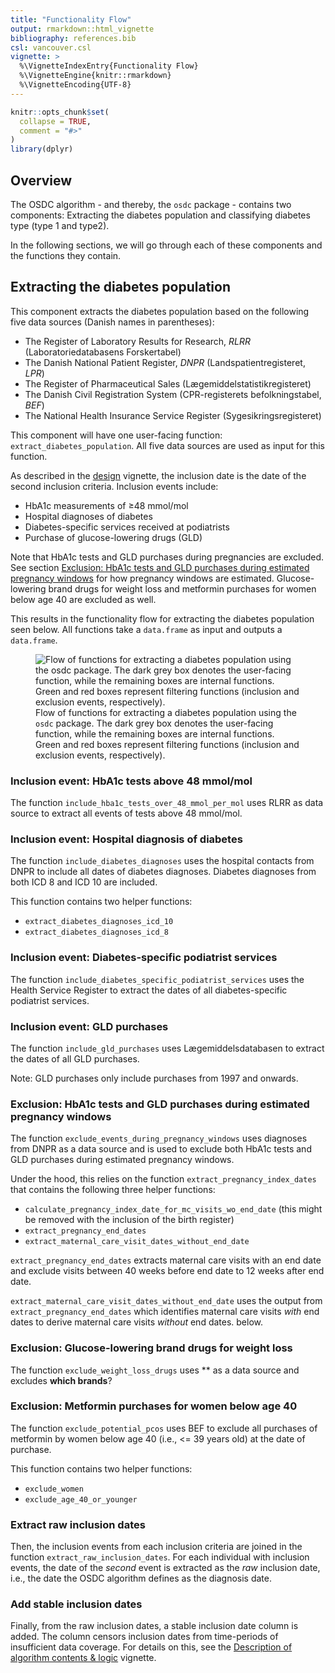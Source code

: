 ```yaml
---
title: "Functionality Flow"
output: rmarkdown::html_vignette
bibliography: references.bib
csl: vancouver.csl
vignette: >
  %\VignetteIndexEntry{Functionality Flow}
  %\VignetteEngine{knitr::rmarkdown}
  %\VignetteEncoding{UTF-8}
---
```


```r
knitr::opts_chunk$set(
  collapse = TRUE,
  comment = "#>"
)
library(dplyr)
```

## Overview

The OSDC algorithm - and thereby, the `osdc` package - contains two
components: Extracting the diabetes population and classifying diabetes type (type 1 and type2).

In the following sections, we will go through each of these components
and the functions they contain.

## Extracting the diabetes population

This component extracts the diabetes population based on the following
five data sources (Danish names in parentheses):

-   The Register of Laboratory Results for Research, *RLRR*
    (Laboratoriedatabasens Forskertabel)
-   The Danish National Patient Register, *DNPR*
    (Landspatientregisteret, *LPR*)
-   The Register of Pharmaceutical Sales (Lægemiddelstatistikregisteret)
-   The Danish Civil Registration System (CPR-registerets
    befolkningstabel, *BEF*)
-   The National Health Insurance Service Register
    (Sygesikringsregisteret)

This component will have one user-facing function:
`extract_diabetes_population`. All five data sources are used as input
for this function.

As described in the [design](design.Rmd) vignette, the inclusion date is
the date of the second inclusion criteria. Inclusion events include:

-   HbA1c measurements of ≥48 mmol/mol
-   Hospital diagnoses of diabetes
-   Diabetes-specific services received at podiatrists
-   Purchase of glucose-lowering drugs (GLD)

Note that HbA1c tests and GLD purchases during pregnancies are excluded.
See section [Exclusion: HbA1c tests and GLD purchases during estimated
pregnancy windows](#exclusion-pregnancy-windows) for how pregnancy
windows are estimated. Glucose-lowering brand drugs for weight loss and
metformin purchases for women below age 40 are excluded as well.

This results in the functionality flow for extracting the diabetes
population seen below. All functions take a `data.frame` as input and
outputs a `data.frame`.

![Flow of functions for extracting a diabetes population using the
`osdc` package. The dark grey box denotes the user-facing function,
while the remaining boxes are internal functions. Green and red boxes
represent filtering functions (inclusion and exclusion events,
respectively).](images/diabetes-population-functions.png)

### Inclusion event: HbA1c tests above 48 mmol/mol

The function `include_hba1c_tests_over_48_mmol_per_mol` uses RLRR as
data source to extract all events of tests above 48 mmol/mol.

<!-- TODO: Add details on how this filtering should be done -->

### Inclusion event: Hospital diagnosis of diabetes

The function `include_diabetes_diagnoses` uses the hospital contacts
from DNPR to include all dates of diabetes diagnoses. Diabetes diagnoses
from both ICD 8 and ICD 10 are included.

This function contains two helper functions:

-   `extract_diabetes_diagnoses_icd_10`
-   `extract_diabetes_diagnoses_icd_8`

<!-- TODO: Add details on how this filtering should be done, e.g., diagnosis codes -->

<!-- TODO: Which specific ICD 8 and 10 codes are included? -->

### Inclusion event: Diabetes-specific podiatrist services

The function `include_diabetes_specific_podiatrist_services` uses the
Health Service Register to extract the dates of all diabetes-specific
podiatrist services.

<!-- TODO: Add details on how this filtering should be done -->

### Inclusion event: GLD purchases

The function `include_gld_purchases` uses Lægemiddelsdatabasen to
extract the dates of all GLD purchases.

<!-- TODO: Add English translation of data source -->

<!-- TODO: Add details on how this filtering should be done -->

Note: GLD purchases only include purchases from 1997 and onwards.

<!-- TODO: Add this + link to resource "For details about this, see [link]." -->

### Exclusion: HbA1c tests and GLD purchases during estimated pregnancy windows {#exclusion-pregnancy-windows}

The function `exclude_events_during_pregnancy_windows` uses diagnoses
from DNPR as a data source and is used to exclude both HbA1c tests and
GLD purchases during estimated pregnancy windows.

Under the hood, this relies on the function
`extract_pregnancy_index_dates` that contains the following three helper
functions:

-   `calculate_pregnancy_index_date_for_mc_visits_wo_end_date` (this
    might be removed with the inclusion of the birth register)
-   `extract_pregnancy_end_dates`
-   `extract_maternal_care_visit_dates_without_end_date`

<!-- TODO: Update whether `calculate_pregnancy_index_date_for_mc_visits_wo_end_date` will be removed. @Aastedet? -->

`extract_pregnancy_end_dates` extracts maternal care visits with an end
date and exclude visits between 40 weeks before end date to 12 weeks
after end date.

`extract_maternal_care_visit_dates_without_end_date` uses the output
from `extract_pregnancy_end_dates` which identifies maternal care visits
*with* end dates to derive maternal care visits *without* end dates.
below.
<!-- TODO: What is done with the mc visits without end dates then? -->

<!-- TODO: Add details on how this filtering should be done -->

### Exclusion: Glucose-lowering brand drugs for weight loss

The function `exclude_weight_loss_drugs` uses \*\* as a data source and
excludes **which brands**?

<!-- TODO: Add details on how this filtering should be done -->

<!-- TODO: Add data source and which brands are excluded -->

### Exclusion: Metformin purchases for women below age 40

The function `exclude_potential_pcos` uses BEF to exclude all purchases
of metformin by women below age 40 (i.e., \<= 39 years old) at the date
of purchase.

This function contains two helper functions:

-   `exclude_women`
-   `exclude_age_40_or_younger`

<!-- TODO: Add English translation of BEF -->

<!-- TODO: Add details on how this filtering should be done -->

### Extract raw inclusion dates

Then, the inclusion events from each inclusion criteria are joined in
the function `extract_raw_inclusion_dates`. For each individual with
inclusion events, the date of the *second* event is extracted as the
*raw* inclusion date, i.e., the date the OSDC algorithm defines as the
diagnosis date.

### Add stable inclusion dates

Finally, from the raw inclusion dates, a stable inclusion date column is
added. The column censors inclusion dates from time-periods of
insufficient data coverage. For details on this, see the [Description of
algorithm contents & logic](algorithm_logic.Rmd) vignette.
